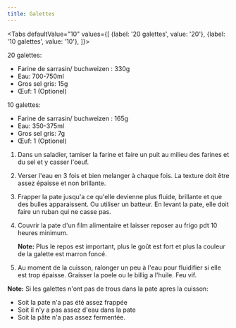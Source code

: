 ```yaml
---
title: Galettes
---
```


<Tabs defaultValue="10"
  values={[
    {label: '20 galettes', value: '20'},
    {label: '10 galettes', value: '10'},
  ]}>

<TabItem value="20">

   20 galettes:

   - Farine de sarrasin/ buchweizen : 330g
   - Eau: 700-750ml
   - Gros sel gris: 15g
   - Œuf: 1 (Optionel)

</TabItem>

<TabItem value="10">

   10 galettes:

   - Farine de sarrasin/ buchweizen : 165g
   - Eau: 350-375ml
   - Gros sel gris: 7g
   - Œuf: 1 (Optionel)

</TabItem>
</Tabs>

1. Dans un saladier, tamiser la farine et faire un puit au
   milieu des farines et du sel et y casser l'oeuf.

1. Verser l'eau en 3 fois et bien melanger à chaque fois. La texture doit être assez épaisse et non brillante.

1. Frapper la pate jusqu'a ce qu'elle devienne plus fluide, brillante
   et que des bulles apparaissent. Ou utiliser un batteur.
   En levant la pate, elle doit faire un ruban qui ne casse pas.

1. Couvrir la pate d'un film alimentaire et laisser reposer au frigo pdt 10 heures minimum.

   **Note:** Plus le repos est important, plus le goût est fort et plus la couleur de la galette est marron foncé.

1. Au moment de la cuisson, ralonger un peu à l'eau pour fluidifier si elle est trop épaisse.
   Graisser la poele ou le billig a l'huile. Feu vif.

**Note:** Si les galettes n'ont pas de trous dans la pate apres la cuisson:

- Soit la pate n'a pas été assez frappée
- Soit il n'y a pas assez d'eau dans la pate
- Soit la pâte n'a pas assez fermentée.
